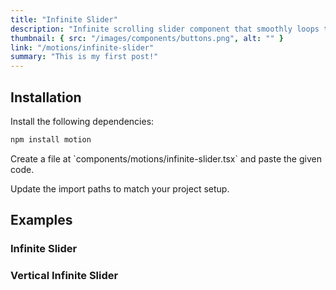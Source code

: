 ```yaml
---
title: "Infinite Slider"
description: "Infinite scrolling slider component that smoothly loops through its children. It supports both horizontal and vertical directions, with customizable speed and speed on hover. Ideal for creating continuous carousels, marquee displays, or dynamic content showcases."
thumbnail: { src: "/images/components/buttons.png", alt: "" }
link: "/motions/infinite-slider"
summary: "This is my first post!"
---
```


<ComponentPreview name="infinite-slider-demo" />

## Installation

<Steps>
<Step>
Install the following dependencies:
</Step>

```bash 
npm install motion
```

<Step>
    Create a file at `components/motions/infinite-slider.tsx` and paste the given
    code.
</Step>

<CollapsibleSource name="infinite-slider" />

<Step>Update the import paths to match your project setup.</Step>

</Steps>

## Examples

### Infinite Slider

<ComponentPreview name="infinite-slider-hover" />

### Vertical Infinite Slider

<ComponentPreview name="infinite-slider-vertical" />
